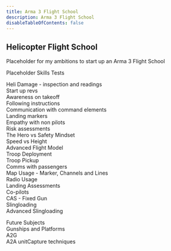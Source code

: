 ```yaml
---
title: Arma 3 Flight School
description: Arma 3 Flight School
disableTableOfContents: false
---
```


## Helicopter Flight School

Placeholder for my ambitions to start up an Arma 3 Flight School

Placeholder Skills Tests

Heli Damage - inspection and readings  
Start up revs  
Awareness on takeoff  
Following instructions  
Communication with command elements  
Landing markers  
Empathy with non pilots  
Risk assessments  
The Hero vs Safety Mindset  
Speed vs Height  
Advanced Flight Model  
Troop Deployment  
Troop Pickup  
Comms with passengers  
Map Usage - Marker, Channels and Lines  
Radio Usage  
Landing Assessments  
Co-pilots  
CAS - Fixed Gun  
Slingloading  
Advanced Slingloading

Future Subjects  
Gunships and Platforms  
A2G  
A2A
unitCapture techniques
